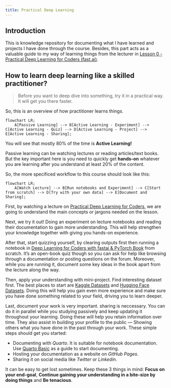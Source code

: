 ```yaml
---
title: Practical Deep Learning
---
```


## Introduction

This is knowledge repository for documenting what I have learned and projects I have done through the course. Besides, this part acts as a valuable guide to my way of learning things from the lecturer in [Lesson 0 - Practical Deep Learning for Coders (fast.ai)](https://www.youtube.com/watch?v=gGxe2mN3kAg).

## How to learn deep learning like a skilled practitioner?

> Before you want to deep dive into something, try it in a practical way. It will get you there faster.

So, this is an overview of how practitioner learns things.

```mermaid
flowchart LR;
    A[Passive Learning] --> B[Active Learning - Experiment] --> C[Active Learning - Quiz] --> D[Active Learning - Project] --> E[Active Learning - Sharing];
```

You will see that mostly 80% of the time is **Active Learning!**

Passive learning can be watching lectures or reading articles/text books. But the key important here is you need to quickly get **hands-on** whatever you are learning after you understand at least 20% of the content.

So, the more specificed workflow to this course should look like this:

```mermaid
flowchart LR;
    A[Watch Lecture] --> B[Run notebooks and Experiment] --> C[Start from scratch] --> D[Try with your own data] --> E[Document and Sharing];
```

First, by watching a lecture on [Practical Deep Learning for Coders](https://course.fast.ai/), we are going to understand the main concepts or jargons needed on the lesson.

Next, we try it out! Doing an experiment on lecture notebooks and reading their documentation to gain more understanding. This will help strengthen your knowledge together with giving you hands-on experience.

After that, start quizzing yourself, by clearing outputs first then running a notebook in [Deep Learning for Coders with fastai & PyTorch Book](https://course.fast.ai/Resources/book.html) from scratch. It's an open-book quiz though so you can ask for help like browsing through a documentation or posting questions on the forum. Moreover, while you are running it, document some key ideas in the book apart from the lecture along the way.

Then, apply your understanding with mini-project. Find interesting dataset first. The best places to start are [Kaggle Datasets](https://www.kaggle.com/datasets) and [Hugging Face Datasets](https://huggingface.co/datasets). Doing this will help you gain even more experience and make sure you have done something related to your field, driving you to learn deeper.

Last, document your work is very important. sharing is neccessary. You can do it in parallel while you studying passively and keep updating it throughout your learning. Doing these will help you retain information over time. They also assist in building your profile to the public — Showing others what you have done in the past through your work. These simple steps should get you started:

* Documenting with *Quarto*. It is suitable for notebook documentation. Use [Quarto Basic](https://github.com/green-nk/quarto-basic) as a guide to start documenting.
* Hosting your documentation as a website on *GitHub Pages*.
* Sharing it on social media like *Twitter* or *Linkedin*.

:::{.callout-tip}
It can be easy to get lost sometimes. Keep these 3 things in mind: **Focus on your end-goal**, **Continue gaining your understanding in a bite-size by doing things** and **Be tenacious**.
:::
